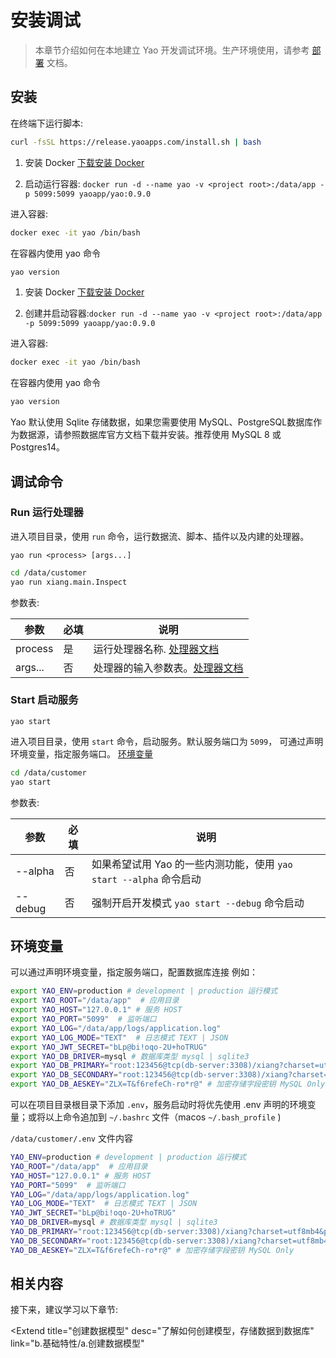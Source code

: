 # 安装调试

<blockquote>

本章节介绍如何在本地建立 Yao 开发调试环境。生产环境使用，请参考 <a href="../g.部署">部署</a> 文档。

</blockquote>

## 安装

<Tabs defaultActiveKey='1'>
<TabPane tab='Linux & MacOS' key='1'>

在终端下运行脚本:

```bash
curl -fsSL https://release.yaoapps.com/install.sh | bash
```

</TabPane>

<TabPane tab='Windows' key='2'>

1. 安装 Docker [下载安装 Docker](https://docs.docker.com/desktop/windows/install/)

2. 启动运行容器: `docker run -d --name yao -v <project root>:/data/app -p 5099:5099 yaoapp/yao:0.9.0`

进入容器:

```bash
docker exec -it yao /bin/bash
```

在容器内使用 yao 命令

```bash
yao version
```

</TabPane>

<TabPane tab='Docker (推荐)' key='3'>

1. 安装 Docker [下载安装 Docker](https://docs.docker.com/get-docker/)

2. 创建并启动容器:`docker run -d --name yao -v <project root>:/data/app -p 5099:5099 yaoapp/yao:0.9.0`

进入容器:

```bash
docker exec -it yao /bin/bash
```

在容器内使用 yao 命令

```bash
yao version
```

</TabPane>

</Tabs>

<Notice type="success">
  Yao 默认使用 Sqlite 存储数据，如果您需要使用
  MySQL、PostgreSQL数据库作为数据源，请参照数据库官方文档下载并安装。推荐使用
  MySQL 8 或Postgres14。
</Notice>

## 调试命令

### Run 运行处理器

进入项目目录，使用 `run` 命令，运行数据流、脚本、插件以及内建的处理器。

`yao run <process> [args...]`

```bash
cd /data/customer
yao run xiang.main.Inspect
```

参数表:

| 参数    | 必填 | 说明                                                     |
| ------- | ---- | -------------------------------------------------------- |
| process | 是   | 运行处理器名称. [处理器文档](../b.基础特性/d.使用处理器) |
| args... | 否   | 处理器的输入参数表。[处理器文档](../d.API参考/d.处理器)  |

### Start 启动服务

`yao start`

进入项目目录，使用 `start` 命令，启动服务。默认服务端口为 `5099`， 可通过声明环境变量，指定服务端口。 [环境变量](#环境变量)

```bash
cd /data/customer
yao start
```

参数表:

| 参数    | 必填 | 说明                                                               |
| ------- | ---- | ------------------------------------------------------------------ |
| --alpha | 否   | 如果希望试用 Yao 的一些内测功能，使用 `yao start --alpha` 命令启动 |
| --debug | 否   | 强制开启开发模式 `yao start --debug` 命令启动                      |

## 环境变量

可以通过声明环境变量，指定服务端口，配置数据库连接 例如：

```bash
export YAO_ENV=production # development | production 运行模式
export YAO_ROOT="/data/app"  # 应用目录
export YAO_HOST="127.0.0.1" # 服务 HOST
export YAO_PORT="5099"  # 监听端口
export YAO_LOG="/data/app/logs/application.log"
export YAO_LOG_MODE="TEXT"  # 日志模式 TEXT | JSON
export YAO_JWT_SECRET="bLp@bi!oqo-2U+hoTRUG"
export YAO_DB_DRIVER=mysql # 数据库类型 mysql | sqlite3
export YAO_DB_PRIMARY="root:123456@tcp(db-server:3308)/xiang?charset=utf8mb4&parseTime=True&loc=Local"  # 主库连接
export YAO_DB_SECONDARY="root:123456@tcp(db-server:3308)/xiang?charset=utf8mb4&parseTime=True&loc=Local" # 从库连接
export YAO_DB_AESKEY="ZLX=T&f6refeCh-ro*r@" # 加密存储字段密钥 MySQL Only
```

可以在项目目录根目录下添加 `.env`，服务启动时将优先使用 .env 声明的环境变量；或将以上命令追加到 `~/.bashrc` 文件（macos `~/.bash_profile` )

`/data/customer/.env` 文件内容

```bash
YAO_ENV=production # development | production 运行模式
YAO_ROOT="/data/app"  # 应用目录
YAO_HOST="127.0.0.1" # 服务 HOST
YAO_PORT="5099"  # 监听端口
YAO_LOG="/data/app/logs/application.log"
YAO_LOG_MODE="TEXT"  # 日志模式 TEXT | JSON
YAO_JWT_SECRET="bLp@bi!oqo-2U+hoTRUG"
YAO_DB_DRIVER=mysql # 数据库类型 mysql | sqlite3
YAO_DB_PRIMARY="root:123456@tcp(db-server:3308)/xiang?charset=utf8mb4&parseTime=True&loc=Local"  # 主库连接
YAO_DB_SECONDARY="root:123456@tcp(db-server:3308)/xiang?charset=utf8mb4&parseTime=True&loc=Local" # 从库连接
YAO_DB_AESKEY="ZLX=T&f6refeCh-ro*r@" # 加密存储字段密钥 MySQL Only

```

<!--
## 视频讲解

<Video src="https://player.bilibili.com/player.html?aid=507380047&bvid=BV1Sg411w7hs&cid=465617729&page=1"></Video>

-->

## 相关内容

接下来，建议学习以下章节:

<Extend
  title="创建数据模型"
  desc="了解如何创建模型，存储数据到数据库"
  link="b.基础特性/a.创建数据模型"
></Extend>

<Div style={{ display: "flex", justifyContent: "space-between" }}>
  <Link type="prev" title="入门指南" link="a.介绍/a.入门指南"></Link>
  <Link type="next" title="为什么选择Yao" link="a.介绍/c.为什么选择Yao"></Link>
</Div>

